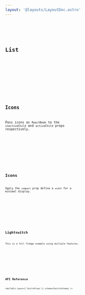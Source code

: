 ```yaml
---
layout: '@layouts/LayoutDoc.astro'
---
```





<Preview client:load>
  <Fragment slot="preview">
    <Example client:load />
  </Fragment>
  <Fragment slot="code">
    <Code code={ExampleRaw} lang="tsx" />
  </Fragment>
</Preview>

## List

<Preview client:load>
  <Fragment slot="preview">
    <ExampleList client:load />
  </Fragment>
  <Fragment slot="code">
    <Code code={ExampleListRaw} lang="tsx" />
  </Fragment>
</Preview>

## Icons

Pass icons as `ReactNode` to the `inactiveChild` and `activeChild` props respectively.

<Preview client:load>
  <Fragment slot="preview">
    <ExampleIcons client:load />
  </Fragment>
  <Fragment slot="code">
    <Code code={ExampleIconsRaw} lang="tsx" />
  </Fragment>
</Preview>

## Icons

Apply the `compact` prop define a `width` for a minimal display.

<Preview client:load>
  <Fragment slot="preview">
    <ExampleCompact client:load />
  </Fragment>
  <Fragment slot="code">
    <Code code={ExampleCompactRaw} lang="tsx" />
  </Fragment>
</Preview>

## Lightswitch

This is a full fledge example using multiple features.

<Preview client:load>
  <Fragment slot="preview">
    <ExampleLightswitch client:load />
  </Fragment>
  <Fragment slot="code">
    <Code code={ExampleLightswitchRaw} lang="tsx" />
  </Fragment>
</Preview>

## API Reference

<ApiTable types={['SwitchProps']} schema={SwitchSchema} />
